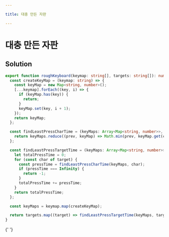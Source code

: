 ```yaml
---

title: 대충 만든 자판

---
```


# 대충 만든 자판

## Solution

```typescript filename="solution.ts" copy
export function roughKeyboard(keymap: string[], targets: string[]): number[] {
  const createKeyMap = (keymap: string) => {
    const keyMap = new Map<string, number>();
    [...keymap].forEach((key, i) => {
      if (keyMap.has(key)) {
        return;
      }
      keyMap.set(key, i + 1);
    });
    return keyMap;
  };

  const findLeastPressCharTime = (keyMaps: Array<Map<string, number>>, char: string) => {
    return keyMaps.reduce((prev, keyMap) => Math.min(prev, keyMap.get(char) || Infinity), Infinity);
  };

  const findLeastPressTargetTime = (keyMaps: Array<Map<string, number>>, target: string) => {
    let totalPressTime = 0;
    for (const char of target) {
      const pressTime = findLeastPressCharTime(keyMaps, char);
      if (pressTime === Infinity) {
        return -1;
      }
      totalPressTime += pressTime;
    }
    return totalPressTime;
  };

  const keyMaps = keymap.map(createKeyMap);

  return targets.map((target) => findLeastPressTargetTime(keyMaps, target));
}
```

{' '}
<ProblemLink
  codingSite="programmers"
  href="https://school.programmers.co.kr/learn/courses/30/lessons/160586"
  title="대충 만든 자판"
/>

